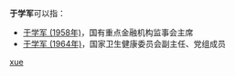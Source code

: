 '''于学军'''可以指：
* [[于学军_(1958年)|于学军 (1958年)]]，国有重点金融机构监事会主席
* [[于学军_(1964年)|于学军 (1964年)]]，国家卫生健康委员会副主任、党组成员

{{disambig}}

[[Category:三字于姓人名消歧义|xue]]
